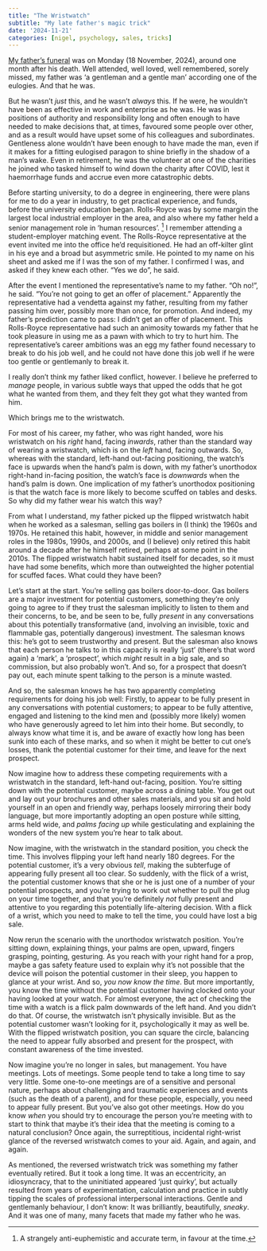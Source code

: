 ```yaml
---
title: "The Wristwatch"
subtitle: "My late father's magic trick"
date: '2024-11-21'
categories: [nigel, psychology, sales, tricks]
---
```


[My father's funeral](../book-of-nigel/index.qmd) was on Monday (18 November, 2024), around one month after his death. Well attended, well loved, well remembered, sorely missed, my father was 'a gentleman and a gentle man' according one of the eulogies. And that he was. 

But he wasn't *just* this, and he wasn't *always* this. If he were, he wouldn't have been as effective in work and enterprise as he was. He was in positions of authority and responsibility long and often enough to have needed to make decisions that, at times, favoured some people over other, and as a result would have upset some of his colleagues and subordinates. Gentleness alone wouldn't have been enough to have made the man, even if it makes for a fitting eulogised paragon to shine briefly in the shadow of a man's wake. Even in retirement, he was the volunteer at one of the charities he joined who tasked himself to wind down the charity after COVID, lest it haemorrhage funds and accrue even more catastrophic debts. 

Before starting university, to do a degree in engineering, there were plans for me to do a year in industry, to get practical experience, and funds, before the university education began. Rolls-Royce was by some margin the largest local industrial employer in the area, and also where my father held a senior management role in 'human resources'. [^1] I remember attending a student-employer matching event. The Rolls-Royce representative at the event invited me into the office he'd requisitioned. He had an off-kilter glint in his eye and a broad but asymmetric smile. He pointed to my name on his sheet and asked me if I was the son of my father. I confirmed I was, and asked if they knew each other. "Yes we do", he said. 

[^1]: A strangely anti-euphemistic and accurate term, in favour at the time. 

After the event I mentioned the representative's name to my father. "Oh no!", he said. "You're not going to get an offer of placement." Apparently the representative had a vendetta against my father, resulting from my father passing him over, possibly more than once, for promotion. And indeed, my father's prediction came to pass: I didn't get an offer of placement. This Rolls-Royce representative had such an animosity towards my father that he took pleasure in using me as a pawn with which to try to hurt him. The representative's career ambitions was an egg my father found necessary to break to do his job well, and he could not have done this job well if he were too gentle or gentlemanly to break it. 

I really don't think my father liked conflict, however. I believe he preferred to *manage* people, in various subtle ways that upped the odds that he got what he wanted from them, and they felt they got what they wanted from him. 

Which brings me to the wristwatch. 

For most of his career, my father, who was right handed, wore his wristwatch on his *right* hand, facing *inwards*, rather than the standard way of wearing a wristwatch, which is on the *left* hand, facing outwards. So, whereas with the standard, left-hand out-facing positioning, the watch's face is upwards when the hand's palm is down, with my father's unorthodox right-hand in-facing position, the watch's face is *downwards* when the hand's palm is down. One implication of my father's unorthodox positioning is that the watch face is more likely to become scuffed on tables and desks. So why did my father wear his watch this way? 

From what I understand, my father picked up the flipped wristwatch habit when he worked as a salesman, selling gas boilers in (I think) the 1960s and 1970s. He retained this habit, however, in middle and senior management roles in the 1980s, 1990s, and 2000s, and (I believe) only retired this habit around a decade after he himself retired, perhaps at some point in the 2010s. The flipped wristwatch habit sustained itself for decades, so it must have had some benefits, which more than outweighted the higher potential for scuffed faces. What could they have been? 

Let's start at the start. You're selling gas boilers door-to-door. Gas boilers are a major investment for potential customers, something they're only going to agree to if they trust the salesman implicitly to listen to them and their concerns, to be, and be seen to be, fully *present* in any conversations about this potentially transformative (and, involving an invisible, toxic and flammable gas, potentially dangerous) investment. The salesman knows this: he's got to seem trustworthy and present. But the salesman also knows that each person he talks to in this capacity is really 'just' (there's that word again) a 'mark', a 'prospect', which *might* result in a big sale, and so commission, but also probably won't. And so, for a prospect that doesn't pay out, each minute spent talking to the person is a minute wasted. 

And so, the salesman knows he has two apparently completing requirements for doing his job well: Firstly, to appear to be fully present in any conversations with potential customers; to appear to be fully attentive, engaged and listening to the kind men and (possibly more likely) women who have generously agreed to let him into their home. But secondly, to always know what time it is, and be aware of exactly how long has been sunk into each of these marks, and so when it might be better to cut one's losses, thank the potential customer for their time, and leave for the next prospect. 

Now imagine how to address these competing requirements with a wristwatch in the standard, left-hand out-facing, position. You're sitting down with the potential customer, maybe across a dining table. You get out and lay out your brochures and other sales materials, and you sit and hold yourself in an open and friendly way, perhaps loosely mirroring their body language, but more importantly adopting an open posture while sitting, arms held wide, and *palms facing up* while gesticulating and explaining the wonders of the new system you're hear to talk about. 

Now imagine, with the wristwatch in the standard position, you check the time. This involves flipping your left hand nearly 180 degrees. For the potential customer, it's a very obvious *tell*, making the subterfuge of appearing fully present all too clear. So suddenly, with the flick of a wrist, the potential customer knows that she or he is just one of a number of your potential prospects, and you're trying to work out whether to pull the plug on your time together, and that you're definitely *not* fully present and attentive to you regarding this potentially life-altering decision. With a flick of a wrist, which you need to make to tell the time, you could have lost a big sale. 

Now rerun the scenario with the unorthodox wristwatch position. You're sitting down, explaining things, your palms are open, upward, fingers grasping, pointing, gesturing. As you reach with your right hand for a prop, maybe a gas safety feature used to explain why it's not possible that the device will poison the potential customer in their sleep, you happen to glance at your wrist. And so, *you now know the time*. But more importantly, you know the time without the potential customer having clocked onto your having looked at your watch. For almost everyone, the act of checking the time with a watch is a flick palm downwards of the left hand. And you didn't do that. Of course, the wristwatch isn't physically invisible. But as the potential customer wasn't looking for it, psychologically it may as well be. With the flipped wristwatch position, you can square the circle, balancing the need to appear fully absorbed and present for the prospect, with constant awareness of the time invested. 


Now imagine you're no longer in sales, but management. You have meetings. Lots of meetings. Some people tend to take a long time to say very little. Some one-to-one meetings are of a sensitive and personal nature, perhaps about challenging and traumatic experiences and events (such as the death of a parent), and for these people, especially, you need to appear fully present. But you've also got other meetings. How do you know *when* you should try to encourage the person you're meeting with to start to think that maybe it's their idea that the meeting is coming to a natural conclusion? Once again, the surreptitious, incidental right-wrist glance of the reversed wristwatch comes to your aid. Again, and again, and again. 


As mentioned, the reversed wristwatch trick was something my father eventually retired. But it took a long time. It was an eccentricity, an idiosyncracy, that to the uninitiated appeared 'just quirky', but actually resulted from years of experimentation, calculation and practice in subtly tipping the scales of professional interpersonal interactions. Gentle and gentlemanly behaviour, I don't know: It was brilliantly, beautifully, *sneaky*. And it was one of many, many facets that made my father who he was. 

